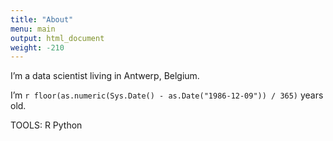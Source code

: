 ```yaml
---
title: "About"
menu: main
output: html_document
weight: -210
---
```


I'm a data scientist living in Antwerp, Belgium. 

I'm `r floor(as.numeric(Sys.Date() - as.Date("1986-12-09")) / 365)` years old.

TOOLS:
R
Python



